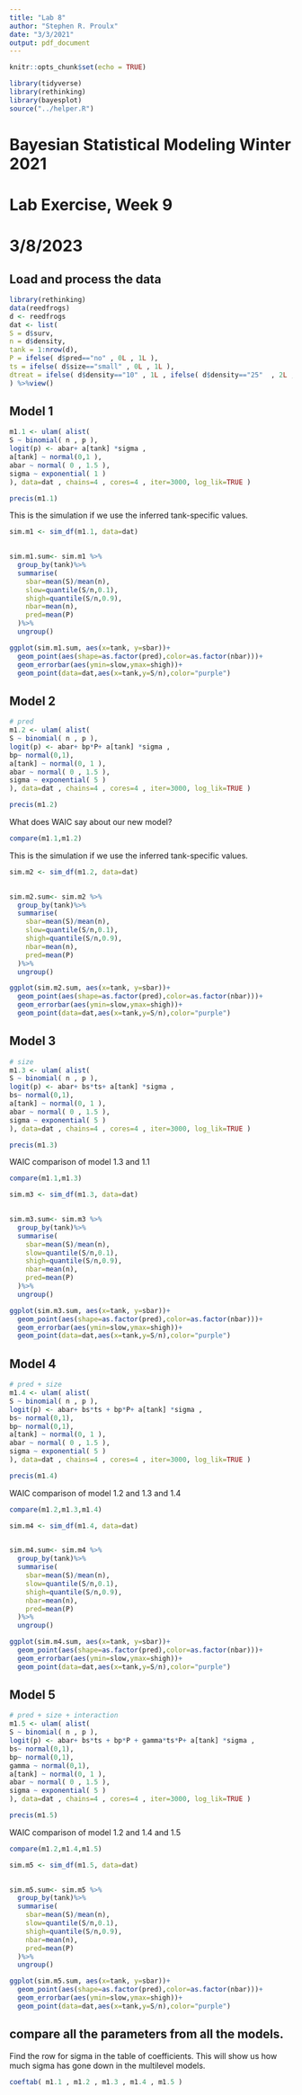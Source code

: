 ```yaml
---
title: "Lab 8"
author: "Stephen R. Proulx"
date: "3/3/2021"
output: pdf_document
---
```


```r
knitr::opts_chunk$set(echo = TRUE)

library(tidyverse)
library(rethinking)
library(bayesplot)
source("../helper.R")
```
# Bayesian Statistical Modeling Winter 2021
# Lab Exercise, Week 9
# 3/8/2023


## Load and process the data

```r
library(rethinking) 
data(reedfrogs)
d <- reedfrogs
dat <- list(
S = d$surv,
n = d$density,
tank = 1:nrow(d),
P = ifelse( d$pred=="no" , 0L , 1L ), 
ts = ifelse( d$size=="small" , 0L , 1L ),
dtreat = ifelse( d$density=="10" , 1L , ifelse( d$density=="25"  , 2L ,3L) )
) %>%view()
```


## Model 1

```r
m1.1 <- ulam( alist(
S ~ binomial( n , p ),
logit(p) <- abar+ a[tank] *sigma ,
a[tank] ~ normal(0,1 ), 
abar ~ normal( 0 , 1.5 ),
sigma ~ exponential( 1 )
), data=dat , chains=4 , cores=4 , iter=3000, log_lik=TRUE )
```

```r
precis(m1.1)
```

This is the simulation if we use the inferred tank-specific values.
```r
sim.m1 <- sim_df(m1.1, data=dat)
 

sim.m1.sum<- sim.m1 %>%
  group_by(tank)%>%
  summarise(
    sbar=mean(S)/mean(n),
    slow=quantile(S/n,0.1),
    shigh=quantile(S/n,0.9),
    nbar=mean(n),
    pred=mean(P)
  )%>%
  ungroup()

ggplot(sim.m1.sum, aes(x=tank, y=sbar))+
  geom_point(aes(shape=as.factor(pred),color=as.factor(nbar)))+
  geom_errorbar(aes(ymin=slow,ymax=shigh))+
  geom_point(data=dat,aes(x=tank,y=S/n),color="purple")

```




## Model 2
```r
# pred
m1.2 <- ulam( alist(
S ~ binomial( n , p ),
logit(p) <- abar+ bp*P+ a[tank] *sigma ,
bp~ normal(0,1),
a[tank] ~ normal(0, 1 ), 
abar ~ normal( 0 , 1.5 ),
sigma ~ exponential( 5 )
), data=dat , chains=4 , cores=4 , iter=3000, log_lik=TRUE )
```
```r
precis(m1.2)
```


What does WAIC say about our new model?
```r
compare(m1.1,m1.2)
```

This is the simulation if we use the inferred tank-specific values.
```r
sim.m2 <- sim_df(m1.2, data=dat)
 

sim.m2.sum<- sim.m2 %>%
  group_by(tank)%>%
  summarise(
    sbar=mean(S)/mean(n),
    slow=quantile(S/n,0.1),
    shigh=quantile(S/n,0.9),
    nbar=mean(n),
    pred=mean(P)
  )%>%
  ungroup()

ggplot(sim.m2.sum, aes(x=tank, y=sbar))+
  geom_point(aes(shape=as.factor(pred),color=as.factor(nbar)))+
  geom_errorbar(aes(ymin=slow,ymax=shigh))+
  geom_point(data=dat,aes(x=tank,y=S/n),color="purple")

```


## Model 3

```r
# size
m1.3 <- ulam( alist(
S ~ binomial( n , p ),
logit(p) <- abar+ bs*ts+ a[tank] *sigma ,
bs~ normal(0,1),
a[tank] ~ normal(0, 1 ), 
abar ~ normal( 0 , 1.5 ),
sigma ~ exponential( 5 )
), data=dat , chains=4 , cores=4 , iter=3000, log_lik=TRUE )
```


```r
precis(m1.3)
```

WAIC comparison of model 1.3 and 1.1
```r
compare(m1.1,m1.3)
```


```r
sim.m3 <- sim_df(m1.3, data=dat)
 

sim.m3.sum<- sim.m3 %>%
  group_by(tank)%>%
  summarise(
    sbar=mean(S)/mean(n),
    slow=quantile(S/n,0.1),
    shigh=quantile(S/n,0.9),
    nbar=mean(n),
    pred=mean(P)
  )%>%
  ungroup()

ggplot(sim.m3.sum, aes(x=tank, y=sbar))+
  geom_point(aes(shape=as.factor(pred),color=as.factor(nbar)))+
  geom_errorbar(aes(ymin=slow,ymax=shigh))+
  geom_point(data=dat,aes(x=tank,y=S/n),color="purple")

```

## Model 4
```r
# pred + size
m1.4 <- ulam( alist(
S ~ binomial( n , p ),
logit(p) <- abar+ bs*ts + bp*P+ a[tank] *sigma ,
bs~ normal(0,1),
bp~ normal(0,1),
a[tank] ~ normal(0, 1 ), 
abar ~ normal( 0 , 1.5 ),
sigma ~ exponential( 5 )
), data=dat , chains=4 , cores=4 , iter=3000, log_lik=TRUE )
```



```r
precis(m1.4)
```



WAIC comparison of model 1.2 and 1.3 and 1.4
```r
compare(m1.2,m1.3,m1.4)
```

```r
sim.m4 <- sim_df(m1.4, data=dat)
 

sim.m4.sum<- sim.m4 %>%
  group_by(tank)%>%
  summarise(
    sbar=mean(S)/mean(n),
    slow=quantile(S/n,0.1),
    shigh=quantile(S/n,0.9),
    nbar=mean(n),
    pred=mean(P)
  )%>%
  ungroup()

ggplot(sim.m4.sum, aes(x=tank, y=sbar))+
  geom_point(aes(shape=as.factor(pred),color=as.factor(nbar)))+
  geom_errorbar(aes(ymin=slow,ymax=shigh))+
  geom_point(data=dat,aes(x=tank,y=S/n),color="purple")

```

## Model 5


```r
# pred + size + interaction
m1.5 <- ulam( alist(
S ~ binomial( n , p ),
logit(p) <- abar+ bs*ts + bp*P + gamma*ts*P+ a[tank] *sigma ,
bs~ normal(0,1),
bp~ normal(0,1),
gamma ~ normal(0,1),
a[tank] ~ normal(0, 1 ), 
abar ~ normal( 0 , 1.5 ),
sigma ~ exponential( 5 )
), data=dat , chains=4 , cores=4 , iter=3000, log_lik=TRUE )
```



```r
precis(m1.5)
```



WAIC comparison of model 1.2 and 1.4 and 1.5
```r
compare(m1.2,m1.4,m1.5)
```
```r
sim.m5 <- sim_df(m1.5, data=dat)
 

sim.m5.sum<- sim.m5 %>%
  group_by(tank)%>%
  summarise(
    sbar=mean(S)/mean(n),
    slow=quantile(S/n,0.1),
    shigh=quantile(S/n,0.9),
    nbar=mean(n),
    pred=mean(P)
  )%>%
  ungroup()

ggplot(sim.m5.sum, aes(x=tank, y=sbar))+
  geom_point(aes(shape=as.factor(pred),color=as.factor(nbar)))+
  geom_errorbar(aes(ymin=slow,ymax=shigh))+
  geom_point(data=dat,aes(x=tank,y=S/n),color="purple")

```


## compare all the parameters from all the models.

Find the row for sigma in the table of coefficients. This will show us how much sigma has gone down in the multilevel models.
```r

coeftab( m1.1 , m1.2 , m1.3 , m1.4 , m1.5 )
 
```

